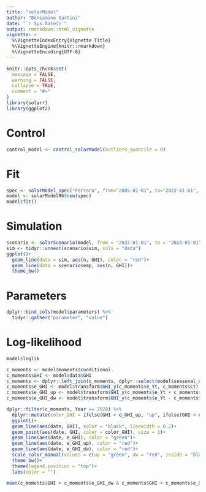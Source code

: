 ```yaml
---
title: "solarModel"
author: "Beniamino Sartini"
date: "`r Sys.Date()`"
output: rmarkdown::html_vignette
vignette: >
  %\VignetteIndexEntry{Vignette Title}
  %\VignetteEngine{knitr::rmarkdown}
  %\VignetteEncoding{UTF-8}
---
```


```r
knitr::opts_chunk$set(
  message = FALSE, 
  warning = FALSE,
  collapse = TRUE,
  comment = "#>"
)
library(solarr)
library(ggplot2)
```

# Control 

```r
control_model <- control_solarModel(outliers_quantile = 0)
```

# Fit

```r
spec <- solarModel_spec("Ferrara", from="2005-01-01", to="2022-01-01", control_model = control_model)
model <- solarModelR6$new(spec)
model$fit()
```

# Simulation 

```r
scenario <- solarScenario(model, from = "2022-01-01", to = "2023-01-01", nsim = 1, seed = 2, by = "1 month")
sim <- tidyr::unnest(scenario$sim, cols = "data")
ggplot()+
  geom_line(data = sim, aes(n, GHI), color = "red")+
  geom_line(data = scenario$emp, aes(n, GHI))+
  theme_bw()
```

# Parameters

```r

dplyr::bind_cols(model$parameters) %>%
  tidyr::gather("parameter", "value")
```

# Log-likelihood

```r
model$loglik
```

```r
c_moments <- model$moments$conditional
c_moments$GHI <- model$data$GHI
c_moments <- dplyr::left_join(c_moments, dplyr::select(model$seasonal_data, -n), by = c("Month", "Day"))
c_moments$e_GHI <- model$transform$GHI_y(c_moments$e_Yt, c_moments$Ct)
c_moments$e_GHI_up <- model$transform$GHI_y(c_moments$e_Yt + c_moments$sd_Yt , c_moments$Ct)
c_moments$e_GHI_dw <- model$transform$GHI_y(c_moments$e_Yt - c_moments$sd_Yt, c_moments$Ct)

dplyr::filter(c_moments, Year == 2020) %>%
  dplyr::mutate(color_GHI = ifelse(GHI > e_GHI_up, "up", ifelse(GHI < e_GHI_dw, "dw", "inside")))%>% 
  ggplot()+
  geom_line(aes(date, GHI), color = "black", linewidth = 0.2)+
  geom_point(aes(date, GHI, color = color_GHI), size = 1)+
  geom_line(aes(date, e_GHI), color = "green")+
  geom_line(aes(date, e_GHI_up), color = "red")+
  geom_line(aes(date, e_GHI_dw), color = "red")+
  scale_color_manual(values = c(up = "green", dw = "red", inside = "black"))+
  theme_bw()+
  theme(legend.position = "top")+
  labs(color = "")

mean(c_moments$GHI > c_moments$e_GHI_dw & c_moments$GHI < c_moments$e_GHI_up)

```

